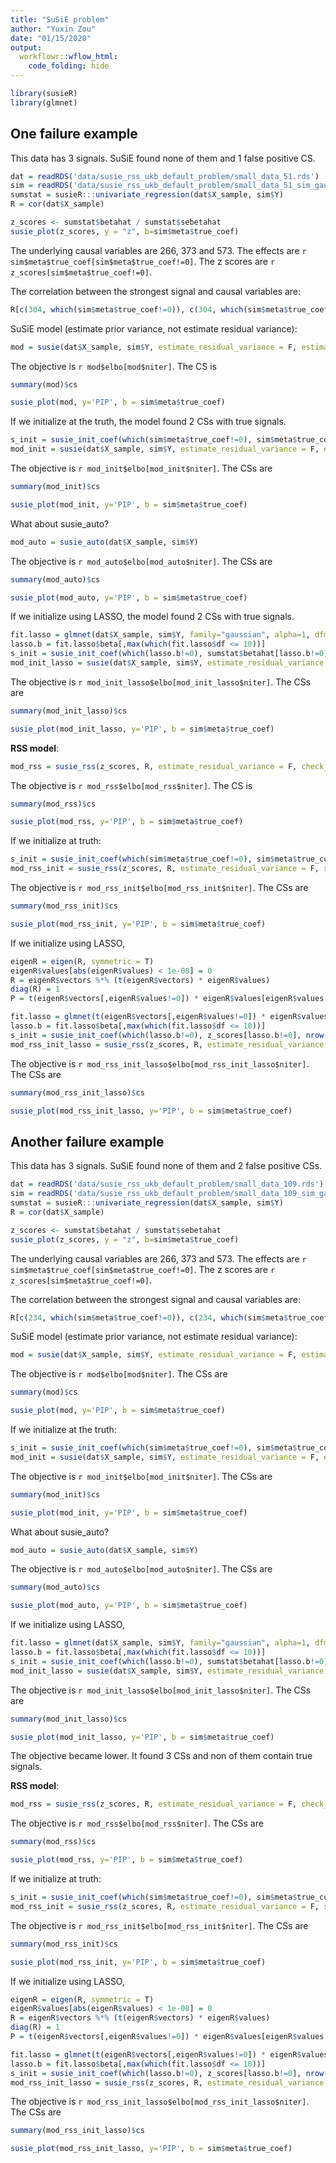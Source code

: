 ```yaml
---
title: "SuSiE problem"
author: "Yuxin Zou"
date: "01/15/2020"
output:
  workflowr::wflow_html:
    code_folding: hide
---
```


```r
library(susieR)
library(glmnet)
```

## One failure example

This data has 3 signals. SuSiE found none of them and 1 false positive CS.

```r
dat = readRDS('data/susie_rss_ukb_default_problem/small_data_51.rds')
sim = readRDS('data/susie_rss_ukb_default_problem/small_data_51_sim_gaussian_3.rds')
sumstat = susieR:::univariate_regression(dat$X_sample, sim$Y)
R = cor(dat$X_sample)
```

```r
z_scores <- sumstat$betahat / sumstat$sebetahat
susie_plot(z_scores, y = "z", b=sim$meta$true_coef)
```

The underlying causal variables are 266, 373 and 573. The effects are `r sim$meta$true_coef[sim$meta$true_coef!=0]`. The z scores are `r z_scores[sim$meta$true_coef!=0]`.

The correlation between the strongest signal and causal variables are:
```r
R[c(304, which(sim$meta$true_coef!=0)), c(304, which(sim$meta$true_coef!=0))]
```

SuSiE model (estimate prior variance, not estimate residual variance):
```r
mod = susie(dat$X_sample, sim$Y, estimate_residual_variance = F, estimate_prior_variance=T)
```
The objective is `r mod$elbo[mod$niter]`. The CS is
```r
summary(mod)$cs
```

```r
susie_plot(mod, y='PIP', b = sim$meta$true_coef)
```

If we initialize at the truth, the model found 2 CSs with true signals.
```r
s_init = susie_init_coef(which(sim$meta$true_coef!=0), sim$meta$true_coef[sim$meta$true_coef!=0], nrow(sim$meta$true_coef))
mod_init = susie(dat$X_sample, sim$Y, estimate_residual_variance = F, estimate_prior_variance=T, s_init = s_init)
```
The objective is `r mod_init$elbo[mod_init$niter]`. The CSs are
```r
summary(mod_init)$cs
```

```r
susie_plot(mod_init, y='PIP', b = sim$meta$true_coef)
```

What about susie_auto?
```r
mod_auto = susie_auto(dat$X_sample, sim$Y)
```
The objective is `r mod_auto$elbo[mod_auto$niter]`. The CSs are
```r
summary(mod_auto)$cs
```

```r
susie_plot(mod_auto, y='PIP', b = sim$meta$true_coef)
```

If we initialize using LASSO, the model found 2 CSs with true signals.
```r
fit.lasso = glmnet(dat$X_sample, sim$Y, family="gaussian", alpha=1, dfmax = 10)
lasso.b = fit.lasso$beta[,max(which(fit.lasso$df <= 10))]
s_init = susie_init_coef(which(lasso.b!=0), sumstat$betahat[lasso.b!=0], nrow(sim$meta$true_coef))
mod_init_lasso = susie(dat$X_sample, sim$Y, estimate_residual_variance = F, estimate_prior_variance=T, s_init = s_init, max_iter = 500)
```

The objective is `r mod_init_lasso$elbo[mod_init_lasso$niter]`. The CSs are
```r
summary(mod_init_lasso)$cs
```

```r
susie_plot(mod_init_lasso, y='PIP', b = sim$meta$true_coef)
```

**RSS model**:
```r
mod_rss = susie_rss(z_scores, R, estimate_residual_variance = F, check_z = FALSE)
```
The objective is `r mod_rss$elbo[mod_rss$niter]`. The CS is 
```r
summary(mod_rss)$cs
```

```r
susie_plot(mod_rss, y='PIP', b = sim$meta$true_coef)
```

If we initialize at truth:
```r
s_init = susie_init_coef(which(sim$meta$true_coef!=0), sim$meta$true_coef[sim$meta$true_coef!=0] /sumstat$sebetahat[sim$meta$true_coef!=0], nrow(sim$meta$true_coef))
mod_rss_init = susie_rss(z_scores, R, estimate_residual_variance = F, s_init =  s_init, check_z = F)
```
The objective is `r mod_rss_init$elbo[mod_rss_init$niter]`. The CSs are
```r
summary(mod_rss_init)$cs
```

```r
susie_plot(mod_rss_init, y='PIP', b = sim$meta$true_coef)
```

If we initialize using LASSO,
```r
eigenR = eigen(R, symmetric = T)
eigenR$values[abs(eigenR$values) < 1e-08] = 0
R = eigenR$vectors %*% (t(eigenR$vectors) * eigenR$values)
diag(R) = 1
P = t(eigenR$vectors[,eigenR$values!=0]) * eigenR$values[eigenR$values!=0]^(-0.5)

fit.lasso = glmnet(t(eigenR$vectors[,eigenR$values!=0]) * eigenR$values[eigenR$values!=0]^(0.5) , P%*%z_scores, alpha = 1, dfmax = 10)
lasso.b = fit.lasso$beta[,max(which(fit.lasso$df <= 10))]
s_init = susie_init_coef(which(lasso.b!=0), z_scores[lasso.b!=0], nrow(sim$meta$true_coef))
mod_rss_init_lasso = susie_rss(z_scores, R, estimate_residual_variance = F, s_init = s_init, max_iter = 500, check_z = F)
```

The objective is `r mod_rss_init_lasso$elbo[mod_rss_init_lasso$niter]`. The CSs are
```r
summary(mod_rss_init_lasso)$cs
```

```r
susie_plot(mod_rss_init_lasso, y='PIP', b = sim$meta$true_coef)
```

## Another failure example

This data has 3 signals. SuSiE found none of them and 2 false positive CSs.

```r
dat = readRDS('data/susie_rss_ukb_default_problem/small_data_109.rds')
sim = readRDS('data/susie_rss_ukb_default_problem/small_data_109_sim_gaussian_3.rds')
sumstat = susieR:::univariate_regression(dat$X_sample, sim$Y)
R = cor(dat$X_sample)
```

```r
z_scores <- sumstat$betahat / sumstat$sebetahat
susie_plot(z_scores, y = "z", b=sim$meta$true_coef)
```

The underlying causal variables are 266, 373 and 573. The effects are `r sim$meta$true_coef[sim$meta$true_coef!=0]`. The z scores are `r z_scores[sim$meta$true_coef!=0]`.

The correlation between the strongest signal and causal variables are:
```r
R[c(234, which(sim$meta$true_coef!=0)), c(234, which(sim$meta$true_coef!=0))]
```

SuSiE model (estimate prior variance, not estimate residual variance):
```r
mod = susie(dat$X_sample, sim$Y, estimate_residual_variance = F, estimate_prior_variance=T)
```
The objective is `r mod$elbo[mod$niter]`. The CSs are
```r
summary(mod)$cs
```

```r
susie_plot(mod, y='PIP', b = sim$meta$true_coef)
```

If we initialize at the truth:
```r
s_init = susie_init_coef(which(sim$meta$true_coef!=0), sim$meta$true_coef[sim$meta$true_coef!=0], nrow(sim$meta$true_coef))
mod_init = susie(dat$X_sample, sim$Y, estimate_residual_variance = F, estimate_prior_variance=T, s_init = s_init)
```
The objective is `r mod_init$elbo[mod_init$niter]`. The CSs are
```r
summary(mod_init)$cs
```

```r
susie_plot(mod_init, y='PIP', b = sim$meta$true_coef)
```

What about susie_auto?
```r
mod_auto = susie_auto(dat$X_sample, sim$Y)
```
The objective is `r mod_auto$elbo[mod_auto$niter]`. The CSs are
```r
summary(mod_auto)$cs
```

```r
susie_plot(mod_auto, y='PIP', b = sim$meta$true_coef)
```

If we initialize using LASSO,
```r
fit.lasso = glmnet(dat$X_sample, sim$Y, family="gaussian", alpha=1, dfmax = 10)
lasso.b = fit.lasso$beta[,max(which(fit.lasso$df <= 10))]
s_init = susie_init_coef(which(lasso.b!=0), sumstat$betahat[lasso.b!=0], nrow(sim$meta$true_coef))
mod_init_lasso = susie(dat$X_sample, sim$Y, estimate_residual_variance = F, estimate_prior_variance=T, s_init = s_init, max_iter = 500)
```

The objective is `r mod_init_lasso$elbo[mod_init_lasso$niter]`. The CSs are
```r
summary(mod_init_lasso)$cs
```

```r
susie_plot(mod_init_lasso, y='PIP', b = sim$meta$true_coef)
```

The objective became lower. It found 3 CSs and non of them contain true signals.

**RSS model**:
```r
mod_rss = susie_rss(z_scores, R, estimate_residual_variance = F, check_z = FALSE)
```
The objective is `r mod_rss$elbo[mod_rss$niter]`. The CSs are
```r
summary(mod_rss)$cs
```

```r
susie_plot(mod_rss, y='PIP', b = sim$meta$true_coef)
```

If we initialize at truth:
```r
s_init = susie_init_coef(which(sim$meta$true_coef!=0), sim$meta$true_coef[sim$meta$true_coef!=0] /sumstat$sebetahat[sim$meta$true_coef!=0], nrow(sim$meta$true_coef))
mod_rss_init = susie_rss(z_scores, R, estimate_residual_variance = F, s_init =  s_init, check_z = F)
```
The objective is `r mod_rss_init$elbo[mod_rss_init$niter]`. The CSs are
```r
summary(mod_rss_init)$cs
```

```r
susie_plot(mod_rss_init, y='PIP', b = sim$meta$true_coef)
```

If we initialize using LASSO,
```r
eigenR = eigen(R, symmetric = T)
eigenR$values[abs(eigenR$values) < 1e-08] = 0
R = eigenR$vectors %*% (t(eigenR$vectors) * eigenR$values)
diag(R) = 1
P = t(eigenR$vectors[,eigenR$values!=0]) * eigenR$values[eigenR$values!=0]^(-0.5)

fit.lasso = glmnet(t(eigenR$vectors[,eigenR$values!=0]) * eigenR$values[eigenR$values!=0]^(0.5) , P%*%z_scores, alpha = 1, dfmax = 10)
lasso.b = fit.lasso$beta[,max(which(fit.lasso$df <= 10))]
s_init = susie_init_coef(which(lasso.b!=0), z_scores[lasso.b!=0], nrow(sim$meta$true_coef))
mod_rss_init_lasso = susie_rss(z_scores, R, estimate_residual_variance = F, s_init = s_init, max_iter = 500, check_z = F)
```

The objective is `r mod_rss_init_lasso$elbo[mod_rss_init_lasso$niter]`. The CSs are
```r
summary(mod_rss_init_lasso)$cs
```

```r
susie_plot(mod_rss_init_lasso, y='PIP', b = sim$meta$true_coef)
```
